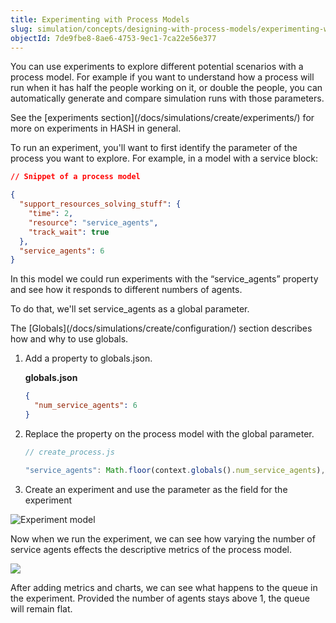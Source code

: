 ```yaml
---
title: Experimenting with Process Models
slug: simulation/concepts/designing-with-process-models/experimenting-with-process-models
objectId: 7de9fbe8-8ae6-4753-9ec1-7ca22e56e377
---
```


You can use experiments to explore different potential scenarios with a process model. For example if you want to understand how a process will run when it has half the people working on it, or double the people, you can automatically generate and compare simulation runs with those parameters.

<Hint style="info">
  See the [experiments
  section](/docs/simulations/create/experiments/) for more on
  experiments in HASH in general.
</Hint>

To run an experiment, you'll want to first identify the parameter of the process you want to explore. For example, in a model with a service block:

```json
// Snippet of a process model

{
  "support_resources_solving_stuff": {
    "time": 2,
    "resource": "service_agents",
    "track_wait": true
  },
  "service_agents": 6
}
```

In this model we could run experiments with the “service_agents” property and see how it responds to different numbers of agents.

To do that, we'll set service_agents as a global parameter.

<Hint style="info">
  The [Globals](/docs/simulations/create/configuration/) section
  describes how and why to use globals.
</Hint>

1. Add a property to globals.json.

   **globals.json**

   ```json
   {
     "num_service_agents": 6
   }
   ```

1. Replace the property on the process model with the global parameter.

   ```javascript
   // create_process.js

   "service_agents": Math.floor(context.globals().num_service_agents),
   ```

1. Create an experiment and use the parameter as the field for the experiment

![Experiment model](https://cdn-us1.hash.ai/site/docs/process+models+experiment.png)

Now when we run the experiment, we can see how varying the number of service agents effects the descriptive metrics of the process model.

![](https://cdn-us1.hash.ai/site/docs/process+experiment.png)

After adding metrics and charts, we can see what happens to the queue in the experiment. Provided the number of agents stays above 1, the queue will remain flat.
